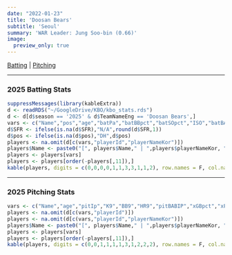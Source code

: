 ```yaml
---
date: "2022-01-23"
title: 'Doosan Bears'
subtitle: 'Seoul'
summary: 'WAR Leader: Jung Soo-bin (0.66)'
image:
  preview_only: true
---
```

[Batting](#batting) | [Pitching](#pitching)
 
***
### 2025 Batting Stats {#batting}
```r
suppressMessages(library(kableExtra))
d <- readRDS("~/GoogleDrive/KBO/kbo_stats.rds")
d <- d[d$season == '2025' & d$TeamNameEng == 'Doosan Bears',]
vars <- c("Name","pos","age","batPa","batBBpct","batSOpct","ISO","batBABIP","wRCplus","SFR","batWAR")
d$SFR <- ifelse(is.na(d$SFR),"N/A",round(d$SFR,1))
d$pos <- ifelse(is.na(d$pos),"DH",d$pos)
players <- na.omit(d[c(vars,"playerId","playerNameKor")])
players$Name <- paste0("[", players$Name," | ",players$playerNameKor, "](/players/", players$playerId, ")")
players <- players[vars]
players <- players[order(-players[,11]),]
kable(players, digits = c(0,0,0,0,1,1,3,3,1,1,2), row.names = F, col.names = c("Name","Pos","Age","PA","BB%","SO%","ISO","BABIP","wRC+","SFR","WAR")) %>% kable_styling(bootstrap_options = c("striped", "hover"), fixed_thead = T) %>% column_spec(1, bold = T, border_right = F)
```
***
### 2025 Pitching Stats {#pitching}
```r
vars <- c("Name","age","pitIp","K9","BB9","HR9","pitBABIP","xGBpct","xFIP","FIP","pitWAR")
players <- na.omit(d[c(vars,"playerId")])
players <- na.omit(d[c(vars,"playerId","playerNameKor")])
players$Name <- paste0("[", players$Name," | ",players$playerNameKor, "](/players/", players$playerId, ")")
players <- players[vars]
players <- players[order(-players[,11]),]
kable(players, digits = c(0,0,1,1,1,1,3,1,2,2,2), row.names = F, col.names = c("Name","Age","IP","K/9","BB/9","HR/9","BABIP","xGB%","xFIP","FIP","WAR")) %>% kable_styling(bootstrap_options = c("striped", "hover"), fixed_thead = T) %>% column_spec(1, bold = T, border_right = F)
```
